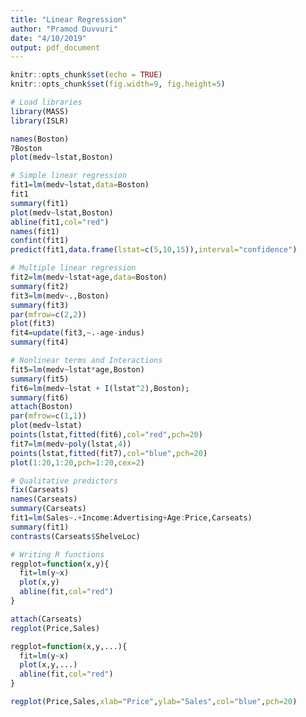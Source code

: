 ```yaml
---
title: "Linear Regression"
author: "Pramod Duvvuri"
date: "4/10/2019"
output: pdf_document
---
```


```r
knitr::opts_chunk$set(echo = TRUE)
knitr::opts_chunk$set(fig.width=9, fig.height=5)
```

```r
# Load libraries
library(MASS)
library(ISLR)
```

```r
names(Boston)
?Boston
plot(medv~lstat,Boston)
```

```r
# Simple linear regression
fit1=lm(medv~lstat,data=Boston)
fit1
summary(fit1)
plot(medv~lstat,Boston)
abline(fit1,col="red")
names(fit1)
confint(fit1)
predict(fit1,data.frame(lstat=c(5,10,15)),interval="confidence")
```


```r
# Multiple linear regression
fit2=lm(medv~lstat+age,data=Boston)
summary(fit2)
fit3=lm(medv~.,Boston)
summary(fit3)
par(mfrow=c(2,2))
plot(fit3)
fit4=update(fit3,~.-age-indus)
summary(fit4)
```

```r
# Nonlinear terms and Interactions
fit5=lm(medv~lstat*age,Boston)
summary(fit5)
fit6=lm(medv~lstat + I(lstat^2),Boston); 
summary(fit6)
attach(Boston)
par(mfrow=c(1,1))
plot(medv~lstat)
points(lstat,fitted(fit6),col="red",pch=20)
fit7=lm(medv~poly(lstat,4))
points(lstat,fitted(fit7),col="blue",pch=20)
plot(1:20,1:20,pch=1:20,cex=2)
```

```r
# Qualitative predictors
fix(Carseats)
names(Carseats)
summary(Carseats)
fit1=lm(Sales~.+Income:Advertising+Age:Price,Carseats)
summary(fit1)
contrasts(Carseats$ShelveLoc)
```

```r
# Writing R functions
regplot=function(x,y){
  fit=lm(y~x)
  plot(x,y)
  abline(fit,col="red")
}

attach(Carseats)
regplot(Price,Sales)

regplot=function(x,y,...){
  fit=lm(y~x)
  plot(x,y,...)
  abline(fit,col="red")
}

regplot(Price,Sales,xlab="Price",ylab="Sales",col="blue",pch=20)
```

